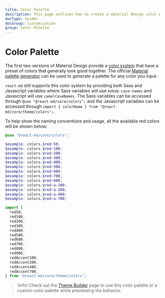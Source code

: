 ```yaml
---
title: Color Palette
description: This page outlines how to create a material design color palette and displaying all the available colors.
docType: Guides
docGroup: Customization
group: Color Palette
---
```



# Color Palette

The first two versions of Material Design provide a
[color system](https://m2.material.io/design/color/the-color-system.html) that
have a preset of colors that generally look good together. The official
[Material palette generator](https://m2.material.io/inline-tools/color/) can
be used to generate a palette for any color you input.

`react-md` still supports this color system by providing both Sass and
Javascript variables where Sass variables will use `kebab-case-names` and
Javascript will use `camelCaseNames`. The Sass variables can be accessed
through `@use "@react-md/core/colors";` and the Javascript variables can
be accessed through `import { colorName } from "@react-md/core/theme/colors";`.

To help show the naming conventions and usage, all the available red colors
will be shown below:

```scss
@use "@react-md/core/colors";

$example: colors.$red-50;
$example: colors.$red-100;
$example: colors.$red-200;
$example: colors.$red-300;
$example: colors.$red-400;
$example: colors.$red-500;
$example: colors.$red-600;
$example: colors.$red-700;
$example: colors.$red-800;
$example: colors.$red-a-100;
$example: colors.$red-a-200;
$example: colors.$red-a-400;
$example: colors.$red-a-700;
```

```ts
import {
  red50,
  red100,
  red200,
  red300,
  red400,
  red500,
  red600,
  red700,
  red800,
  red900,
  redAccent100,
  redAccent200,
  redAccent400,
  redAccent700,
} from "@react-md/core/theme/colors";
```

> !Info! Check out the [Theme Builder](./theme-builder) page to use this color
> palette or a custom color palette while previewing the behavior.

<ColorPalette />
